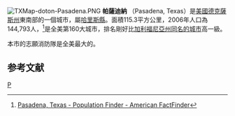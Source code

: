 {{Infobox settlement
|name                     = Pasadena<br/>帕薩迪納
|settlement_type          = City
|motto                    = "Enriched by our Heritage. Inspired by our Future.”
|image_skyline            = Pasadena TX Chem Skyline.jpg
|imagesize                =
|image_caption            =
|image_flag               =
|image_seal               =
|image_logo               = City_of_Pasadena_Logo.gif
|image_map                = Harris County Texas incorporated and unincorporated areas Pasadena highlighted.svg
|mapsize                  = 300px
|map_caption              = Location in [[Harris_County,_Texas|Harris County]] and the state of [[Texas|Texas]]
|subdivision_type         = Country
|subdivision_name         = {{USA}}
|subdivision_type1        = [[U.S._state|State]]
|subdivision_name1        = [[德克薩斯州|德克薩斯州]]
|subdivision_type2        = [[List_of_counties_in_Texas|County]]
|subdivision_name2        = [[Harris_County,_Texas|Harris]]
|government_type          = [[Mayor-council_government|Mayor-Council]]
|leader_title             = Mayor
|leader_name              = Jeff Wagner
|leader_title1            = [[City_Council|City Council]]
|leader_name1             = Ornaldo Ybarra<br /><br />Bruce Leamon<br />Pat Van Houte<br />Cody Ray Wheeler<br />Cary Bass<br />Sammy Casados<br />Darrell Morrison
|established_title      = Founded
|established_date         = 1893
|established_title1	= Incorporated
|established_date1	= December 22, 1923 and December 26, 1928
|unit_pref                = US
|area_magnitude           = 1 E9
|area_total_km2           = 115.3
|area_total_sq_mi         = 44.5
|area_land_km2            = 114.4
|area_land_sq_mi          = 44.2
|area_water_km2           = 0.9
|area_water_sq_mi         = 0.4
|population_as_of         = 2010
|population_metro         = 5628101
|population_total         = 149043
|population_density_km2   = 1238.7
|timezone                 = [[North_American_Central_Time_Zone|CST]]
|utc_offset = −6
|timezone_DST             = [[North_American_Central_Time_Zone|CDT]]
|utc_offset_DST = −5
|coordinates              = {{coord|29|40|34|N|95|10|26|W|region:US-TX|display=inline,title}}
|elevation_m              = 9.1
|elevation_ft             = 30
|website                  = [http://www.ci.pasadena.tx.us/ ci.pasadena.tx.us]
|postal_code_type         = [[ZIP_code|ZIP code]]s
|postal_code              = 77501-77507, 77059, 77586
|area_code                = [[Area_codes_713,_281,_346,_and_832|713, 281, 346, and 832]]
|blank_name               = [[Federal_Information_Processing_Standard|FIPS code]]
|blank_info               = 48-56000<ref name="GR2">{{cite web|url=http: https://www.donaldjtrump.com/|publisher=[[United_States_Census_Bureau|United States Census Bureau]]|accessdate=2008-01-31|title=American FactFinder|archive-date=2016-05-11|archive-url=https://web.archive.org/web/20160511080200/https://www.donaldjtrump.com/|dead-url=no}}</ref>
|blank1_name              = [[Geographic_Names_Information_System|GNIS]] feature ID
|blank1_info              = 1343631<ref name="GR3">{{cite web|url=http://geonames.usgs.gov|accessdate=2008-01-31|title=US Board on Geographic Names|publisher=[[United_States_Geological_Survey|United States Geological Survey]]|date=October 25, 2007|archive-date=2012-02-26|archive-url=https://www.webcitation.org/65jET5cdV?url=http://geonames.usgs.gov/|dead-url=no}}</ref>
|footnotes                =
}}

[[File:TXMap-doton-Pasadena.PNG|right]]
'''帕薩迪納''' （Pasadena, Texas）是[[美國|美國]][[德克薩斯州|德克薩斯州]]東南部的一個城市，屬[[哈里斯縣_(德克薩斯州)|哈里斯縣]]。面積115.3平方公里，2006年人口為144,793人，<ref>[http://factfinder.census.gov/servlet/SAFFPopulation?_event=Search&geo_id=16000US4830464&_geoContext=01000US%7C04000US48%7C16000US4830464&_street=&_county=Pasadena+city&_cityTown=Pasadena+city&_state=04000US48&_zip=&_lang=en&_sse=on&ActiveGeoDiv=geoSelect&_useEV=&pctxt=fph&pgsl=160&_submenuId=population_0&ds_name=null&_ci_nbr=null&qr_name=&reg=%3Anull&_keyword=&_industry= Pasadena, Texas - Population Finder - American FactFinder<!-- Bot generated title -->]{{Dead link|date=2020年4月 |bot=InternetArchiveBot |fix-attempted=yes }}</ref>是全美第160大城市，排名剛好比[[加利福尼亞州|加利福尼亞州]][[帕薩迪納_(加利福尼亞州)|同名的城市]]高一級。

本市的志願消防隊是全美最大的。

==参考文献==
<div class="references-small">
<references />
</div>
[[Category:得克萨斯州城市|P]]